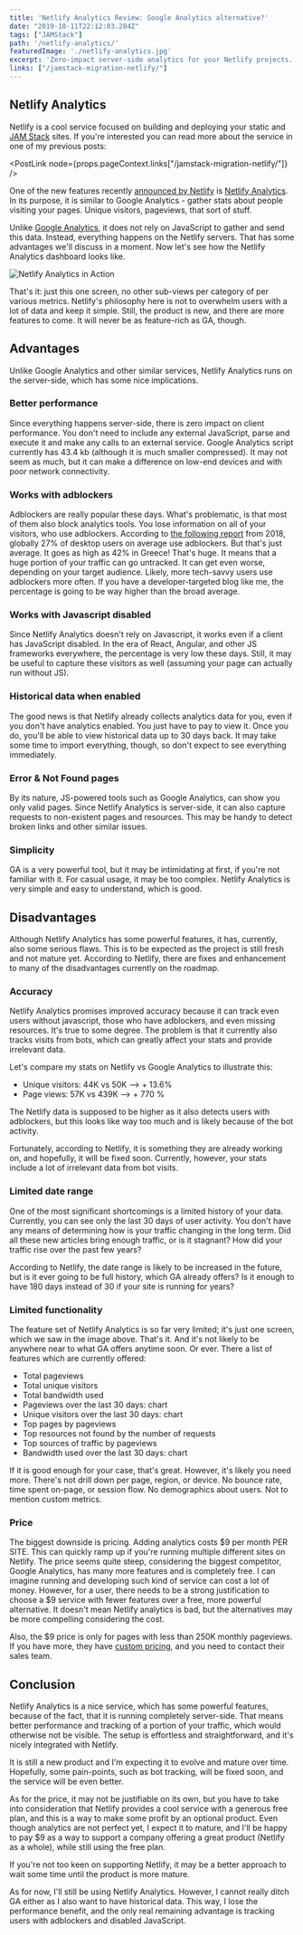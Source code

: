 ```yaml
---
title: 'Netlify Analytics Review: Google Analytics alternative?'
date: "2019-10-11T22:12:03.284Z"
tags: ["JAMStack"]
path: '/netlify-analytics/'
featuredImage: './netlify-analytics.jpg'
excerpt: 'Zero-impact server-side analytics for your Netlify projects. Works even with adblockers.'
links: ["/jamstack-migration-netlify/"]
---
```


<PostHeader frontmatter={props.data.mdx.frontmatter} />

## Netlify Analytics
Netlify is a cool service focused on building and deploying your static and [JAM Stack](https://www.vojtechruzicka.com/gatsby-migration/) sites. If you're interested you can read more about the service in one of my previous posts:

<PostLink node={props.pageContext.links["/jamstack-migration-netlify/"]} />

One of the new features recently [announced by Netlify](https://www.netlify.com/blog/2019/07/10/netlify-analytics-accurate-insights-without-performance-impacts/) is [Netlify Analytics](https://www.netlify.com/products/analytics/). In its purpose, it is similar to Google Analytics - gather stats about people visiting your pages. Unique visitors, pageviews, that sort of stuff.

Unlike [Google Analytics](https://analytics.google.com/analytics/), it does not rely on JavaScript to gather and send this data. Instead, everything happens on the Netlify servers. That has some advantages we'll discuss in a moment. Now let's see how the Netlify Analytics dashboard looks like.

![Netlify Analytics in Action](netlify-analytics-example.png)

That's it: just this one screen, no other sub-views per category of per various metrics. Netlify's philosophy here is not to overwhelm users with a lot of data and keep it simple. Still, the product is new, and there are more features to come. It will never be as feature-rich as GA, though.

## Advantages
Unlike Google Analytics and other similar services, Netlify Analytics runs on the server-side, which has some nice implications.

### Better performance
Since everything happens server-side, there is zero impact on client performance. You don't need to include any external JavaScript, parse and execute it and make any calls to an external service. Google Analytics script currently has 43.4 kb (although it is much smaller compressed). It may not seem as much, but it can make a difference on low-end devices and with poor network connectivity.

### Works with adblockers
Adblockers are really popular these days. What's problematic, is that most of them also block analytics tools. You lose information on all of your visitors, who use adblockers. According to [the following report](https://www.statista.com/statistics/351862/adblocking-usage/) from 2018, globally 27% of desktop users on average use adblockers. But that's just average. It goes as high as 42% in Greece! That's huge. It means that a huge portion of your traffic can go untracked. It can get even worse, depending on your target audience. Likely, more tech-savvy users use adblockers more often. If you have a developer-targeted blog like me, the percentage is going to be way higher than the broad average. 

### Works with Javascript disabled
Since Netlify Analytics doesn't rely on Javascript, it works even if a client has JavaScript disabled. In the era of React, Angular, and other JS frameworks everywhere, the percentage is very low these days. Still, it may be useful to capture these visitors as well (assuming your page can actually run without JS).

### Historical data when enabled
The good news is that Netlify already collects analytics data for you, even if you don't have analytics enabled. You just have to pay to view it. Once you do, you'll be able to view historical data up to 30 days back. It may take some time to import everything, though, so don't expect to see everything immediately.

### Error & Not Found pages
By its nature, JS-powered tools such as Google Analytics, can show you only valid pages. Since Netlify Analytics is server-side, it can also capture requests to non-existent pages and resources. This may be handy to detect broken links and other similar issues.

### Simplicity
GA is a very powerful tool, but it may be intimidating at first, if you're not familiar with it. For casual usage, it may be too complex. Netlify Analytics is very simple and easy to understand, which is good.

## Disadvantages
Although Netlify Analytics has some powerful features, it has, currently, also some serious flaws. This is to be expected as the project is still fresh and not mature yet. According to Netlify, there are fixes and enhancement to many of the disadvantages currently on the roadmap.

### Accuracy
Netlify Analytics promises improved accuracy because it can track even users without javascript, those who have adblockers, and even missing resources. It's true to some degree. The problem is that it currently also tracks visits from bots, which can greatly affect your stats and provide irrelevant data.

Let's compare my stats on Netlify vs Google Analytics to illustrate this:

- Unique visitors: 44K vs 50K ⟶ + 13.6%
- Page views: 57K vs 439K ⟶ + 770 %

The Netlify data is supposed to be higher as it also detects users with adblockers, but this looks like way too much and is likely because of the bot activity.

Fortunately, according to Netlify, it is something they are already working on, and hopefully, it will be fixed soon. Currently, however, your stats include a lot of irrelevant data from bot visits.

### Limited date range
One of the most significant shortcomings is a limited history of your data. Currently, you can see only the last 30 days of user activity. You don't have any means of determining how is your traffic changing in the long term. Did all these new articles bring enough traffic, or is it stagnant? How did your traffic rise over the past few years?

According to Netlify, the date range is likely to be increased in the future, but is it ever going to be full history, which GA already offers? Is it enough to have 180 days instead of 30 if your site is running for years?

### Limited functionality
The feature set of Netlify Analytics is so far very limited; it's just one screen, which we saw in the image above. That's it. And it's not likely to be anywhere near to what GA offers anytime soon. Or ever. There a list of features which are currently offered:

- Total pageviews
- Total unique visitors
- Total bandwidth used
- Pageviews over the last 30 days: chart
- Unique visitors over the last 30 days: chart
- Top pages by pageviews
- Top resources not found by the number of requests
- Top sources of traffic by pageviews
- Bandwidth used over the last 30 days: chart 

If it is good enough for your case, that's great. However, it's likely you need more. There's not drill down per page, region, or device. No bounce rate, time spent on-page, or session flow. No demographics about users. Not to mention custom metrics.

### Price
The biggest downside is pricing. Adding analytics costs $9 per month PER SITE. This can quickly ramp up if you're running multiple different sites on Netlify. The price seems quite steep, considering the biggest competitor, Google Analytics, has many more features and is completely free. I can imagine running and developing such kind of service can cost a lot of money. However, for a user, there needs to be a strong justification to choose a $9 service with fewer features over a free, more powerful alternative. It doesn't mean Netlify analytics is bad, but the alternatives may be more compelling considering the cost.

Also, the $9 price is only for pages with less than 250K monthly pageviews. If you have more, they have [custom pricing](https://www.netlify.com/pricing/#analytics), and you need to contact their sales team.

## Conclusion
Netlify Analytics is a nice service, which has some powerful features, because of the fact, that it is running completely server-side. That means better performance and tracking of a portion of your traffic, which would otherwise not be visible. The setup is effortless and straightforward, and it's nicely integrated with Netlify.

It is still a new product and I'm expecting it to evolve and mature over time. Hopefully, some pain-points, such as bot tracking, will be fixed soon, and the service will be even better.

As for the price, it may not be justifiable on its own, but you have to take into consideration that Netlify provides a cool service with a generous free plan, and this is a way to make some profit by an optional product. Even though analytics are not perfect yet, I expect it to mature, and I'll be happy to pay $9 as a way to support a company offering a great product (Netlify as a whole), while still using the free plan.

If you're not too keen on supporting Netlify, it may be a better approach to wait some time until the product is more mature.

As for now, I'll still be using Netlify Analytics. However, I cannot really ditch GA either as I also want to have historical data. This way, I lose the performance benefit, and the only real remaining advantage is tracking users with adblockers and disabled JavaScript.